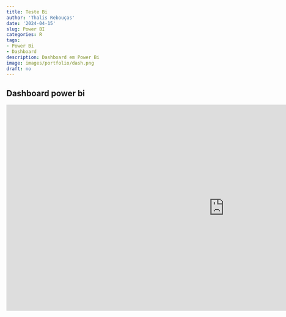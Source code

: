 ```yaml
---
title: Teste Bi
author: 'Thalis Rebouças'
date: '2024-04-15'
slug: Power BI
categories: R
tags: 
- Power Bi
- Dashboard
description: Dashboard em Power Bi
image: images/portfolio/dash.png
draft: no
---
```


## Dashboard power  bi 

<iframe title="Sales & Returns Sample v201912" width="1140" height="541.25" src="https://app.powerbi.com/reportEmbed?reportId=6f922556-f04c-4da3-85a6-6d608628ff2a&autoAuth=true&ctid=8f9aa5c8-30d2-4411-b481-ac92a1864138" frameborder="0" allowFullScreen="true"></iframe>